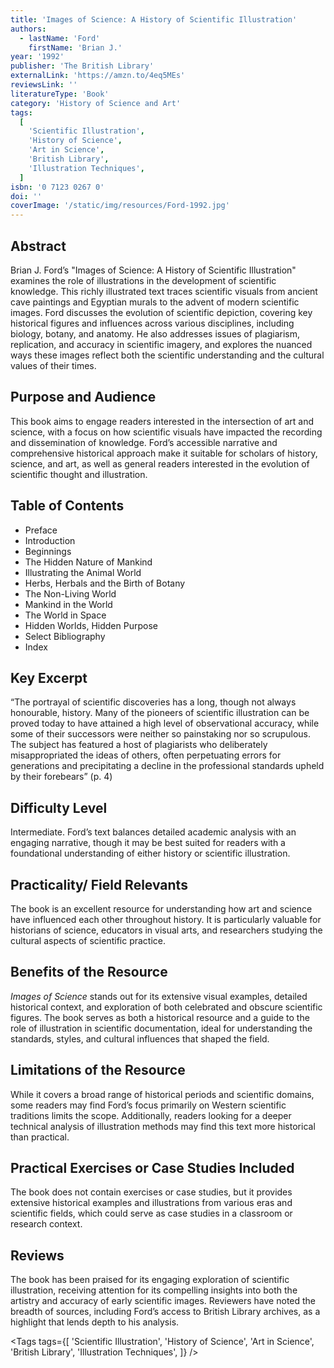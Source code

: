 ```yaml
---
title: 'Images of Science: A History of Scientific Illustration'
authors:
  - lastName: 'Ford'
    firstName: 'Brian J.'
year: '1992'
publisher: 'The British Library'
externalLink: 'https://amzn.to/4eq5MEs'
reviewsLink: ''
literatureType: 'Book'
category: 'History of Science and Art'
tags:
  [
    'Scientific Illustration',
    'History of Science',
    'Art in Science',
    'British Library',
    'Illustration Techniques',
  ]
isbn: '0 7123 0267 0'
doi: ''
coverImage: '/static/img/resources/Ford-1992.jpg'
---
```


## Abstract

Brian J. Ford’s "Images of Science: A History of Scientific Illustration" examines the role of illustrations in the development of scientific knowledge. This richly illustrated text traces scientific visuals from ancient cave paintings and Egyptian murals to the advent of modern scientific images. Ford discusses the evolution of scientific depiction, covering key historical figures and influences across various disciplines, including biology, botany, and anatomy. He also addresses issues of plagiarism, replication, and accuracy in scientific imagery, and explores the nuanced ways these images reflect both the scientific understanding and the cultural values of their times.

## Purpose and Audience

This book aims to engage readers interested in the intersection of art and science, with a focus on how scientific visuals have impacted the recording and dissemination of knowledge. Ford’s accessible narrative and comprehensive historical approach make it suitable for scholars of history, science, and art, as well as general readers interested in the evolution of scientific thought and illustration.

## Table of Contents

- Preface
- Introduction
- Beginnings
- The Hidden Nature of Mankind
- Illustrating the Animal World
- Herbs, Herbals and the Birth of Botany
- The Non-Living World
- Mankind in the World
- The World in Space
- Hidden Worlds, Hidden Purpose
- Select Bibliography
- Index

## Key Excerpt

“The portrayal of scientific discoveries has a long, though not always honourable, history. Many of the pioneers of scientific illustration can be proved today to have attained a high level of observational accuracy, while some of their successors were neither so painstaking nor so scrupulous. The subject has featured a host of plagiarists who deliberately misappropriated the ideas of others, often perpetuating errors for generations and precipitating a decline in the professional standards upheld by their forebears” (p. 4)

## Difficulty Level

Intermediate. Ford’s text balances detailed academic analysis with an engaging narrative, though it may be best suited for readers with a foundational understanding of either history or scientific illustration.

## Practicality/ Field Relevants

The book is an excellent resource for understanding how art and science have influenced each other throughout history. It is particularly valuable for historians of science, educators in visual arts, and researchers studying the cultural aspects of scientific practice.

## Benefits of the Resource

_Images of Science_ stands out for its extensive visual examples, detailed historical context, and exploration of both celebrated and obscure scientific figures. The book serves as both a historical resource and a guide to the role of illustration in scientific documentation, ideal for understanding the standards, styles, and cultural influences that shaped the field.

## Limitations of the Resource

While it covers a broad range of historical periods and scientific domains, some readers may find Ford’s focus primarily on Western scientific traditions limits the scope. Additionally, readers looking for a deeper technical analysis of illustration methods may find this text more historical than practical.

## Practical Exercises or Case Studies Included

The book does not contain exercises or case studies, but it provides extensive historical examples and illustrations from various eras and scientific fields, which could serve as case studies in a classroom or research context.

## Reviews

The book has been praised for its engaging exploration of scientific illustration, receiving attention for its compelling insights into both the artistry and accuracy of early scientific images. Reviewers have noted the breadth of sources, including Ford’s access to British Library archives, as a highlight that lends depth to his analysis.

<Tags
  tags={[
    'Scientific Illustration',
    'History of Science',
    'Art in Science',
    'British Library',
    'Illustration Techniques',
  ]}
/>
